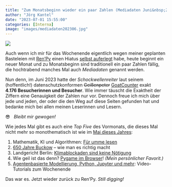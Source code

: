 ```yaml
---
title: "Zum Monatsbeginn wieder ein paar Zahlen (Mediadaten Juni&nbsp;2023)"
author: "Jörg Kantel"
date: "2023-07-01 15:55:00"
categories: [Interna]
image: "images/mediadaten202306.jpg"
---
```


[![](images/mediadaten202306-b.jpg)](https://www.flickr.com/photos/schockwellenreiter/53014714311/)

Auch wenn ich mir für das Wochenende eigentlich wegen meiner geplanten Basteleien mit [Ren'Py](http://cognitiones.kantel-chaos-team.de/multimedia/spieleprogrammierung/renpy.html) einen Hiatus [selbst auferlegt](https://kantel.github.io/posts/2023063001_renpy_tutorials/) habe, heute beginnt ein neuer Monat und zu Monatsbeginn sind traditionell ein paar Zahlen fällig, die hochtrabend manches Mal auch *Mediadaten* genannt werden.

Nun denn, im Juni 2023 hatte der *Schockwellenreiter* laut seinem (hoffentlich!) datenschutzkonformen ~~Geißenpeter~~ [GoatCounter](https://www.goatcounter.com/) exakt **4.176&nbsp;Besucherinnen und Besucher**. Wie immer täuscht die Exaktheit der Ziffern eine Genauigkeit der Zahlen nur vor. Dennoch freue ich mich über jede und jeden, der oder die den Weg auf diese Seiten gefunden hat und bedanke mich bei allen meinen Leserinnen und Lesern.

😎 &nbsp; *Bleibt mir gewogen!*

Wie jedes Mal gibt es auch eine *Top Five* des Vormonats, die dieses Mal nicht mehr so monothematisch ist wie im [Mai dieses Jahres](https://kantel.github.io/posts/2023060101_mediadaten_mai_2023/):

1. Mathematik, KI und Algorithmen: [Für umme lesen](https://kantel.github.io/posts/2023061201_umme_lesen/)
2. [650 Jahre Buckow](https://kantel.github.io/posts/2023060301_buckow_650/) – wie man es richtig macht
3. Landgericht Berlin: [Klimablockaden sind keine Nötigung](https://kantel.github.io/posts/2023061502_klimanlockaden_sind_keine_noetigung/)
4. Wie geil ist das denn? [Pygame im Browser](https://kantel.github.io/posts/2023060501_pygame_im_browser/)! *(Mein persönlicher Favorit.)*
5. [Agentenbasierte Modellierung, Python, Jupyter und mehr](https://kantel.github.io/posts/2023060202_abm_jupyter_and_more/): Video-Tutorials zum Wochenende

Das war es. Jetzt wieder zurück zu Ren'Py. *Still digging!*